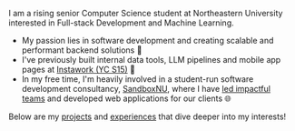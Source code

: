 I am a rising senior Computer Science student at Northeastern University interested in Full-stack Development and Machine Learning.
- My passion lies in software development and creating scalable and performant backend solutions 💙
- I've previously built internal data tools, LLM pipelines and mobile app pages at [Instawork (YC S15)](https://engineering.instawork.com/) 📱
- In my free time, I'm heavily involved in a student-run software development consultancy, [SandboxNU](https://sandboxnu.com/clients), where I have [led impactful teams](/experience) and developed web applications for our clients 🌐

Below are my [projects](/projects) and [experiences](/experience) that dive deeper into my interests!
